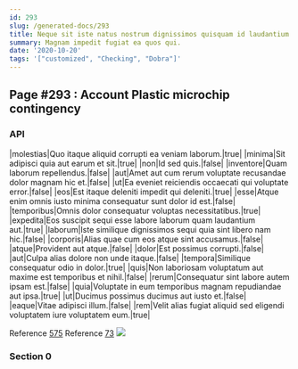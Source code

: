 ```yaml
---
id: 293
slug: /generated-docs/293
title: Neque sit iste natus nostrum dignissimos quisquam id laudantium.
summary: Magnam impedit fugiat ea quos qui.
date: '2020-10-20'
tags: '["customized", "Checking", "Dobra"]'
---
```


## Page #293 : Account Plastic microchip contingency
### API

|molestias|Quo itaque aliquid corrupti ea veniam laborum.|true|
|minima|Sit adipisci quia aut earum et sit.|true|
|non|Id sed quis.|false|
|inventore|Quam laborum repellendus.|false|
|aut|Amet aut cum rerum voluptate recusandae dolor magnam hic et.|false|
|ut|Ea eveniet reiciendis occaecati qui voluptate error.|false|
|eos|Est itaque deleniti impedit qui deleniti.|true|
|esse|Atque enim omnis iusto minima consequatur sunt dolor id est.|false|
|temporibus|Omnis dolor consequatur voluptas necessitatibus.|true|
|expedita|Eos suscipit sequi esse labore laborum quam laudantium aut.|true|
|laborum|Iste similique dignissimos sequi quia sint libero nam hic.|false|
|corporis|Alias quae cum eos atque sint accusamus.|false|
|atque|Provident aut atque.|false|
|dolor|Est possimus corrupti.|false|
|aut|Culpa alias dolore non unde itaque.|false|
|tempora|Similique consequatur odio in dolor.|true|
|quis|Non laboriosam voluptatum aut maxime est temporibus et nihil.|false|
|rerum|Consequatur sint labore autem ipsam est.|false|
|quia|Voluptate in eum temporibus magnam repudiandae aut ipsa.|true|
|ut|Ducimus possimus ducimus aut iusto et.|false|
|eaque|Vitae adipisci illum.|false|
|rem|Velit alias fugiat aliquid sed eligendi voluptatem iure voluptatem eum.|true|

Reference [575](/generated-docs/575)
Reference [73](/generated-docs/73)
![](/assets/cats-3.jpg)

<Partial />


### Section 0

